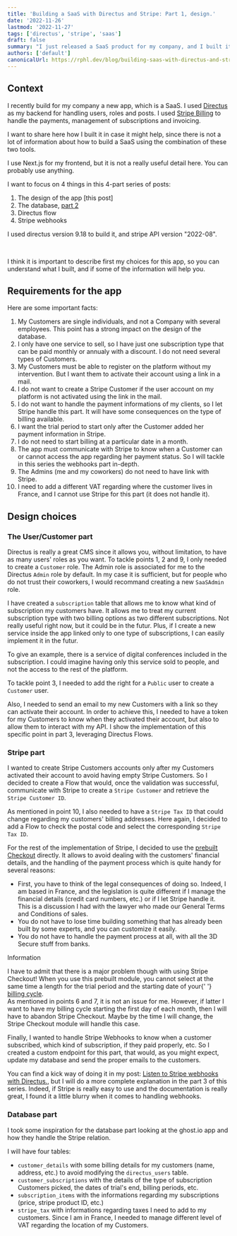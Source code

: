 ```yaml
---
title: 'Building a SaaS with Directus and Stripe: Part 1, design.'
date: '2022-11-26'
lastmod: '2022-11-27'
tags: ['directus', 'stripe', 'saas']
draft: false
summary: "I just released a SaaS product for my company, and I built it with Directus and leveraged Stripe Billing. Let's take a look at the design of the app."
authors: ['default']
canonicalUrl: https://rphl.dev/blog/building-saas-with-directus-and-stripe-part1
---
```


## Context

I recently build for my company a new app, which is a SaaS. I used [Directus](https://directus.io) as my backend
for handling users, roles and posts. I used [Stripe Billing](https://stripe.com/docs/billing) to handle the payments,
management of subscriptions and invoicing.

I want to share here how I built it in case it might help, since there is not a lot of information about how
to build a SaaS using the combination of these two tools.

I use Next.js for my frontend, but it is not a really useful detail here. You can probably use anything.

I want to focus on 4 things in this 4-part series of posts:

1. The design of the app [this post]
2. The database, [part 2](https://rphl.dev/blog/building-saas-with-directus-and-stripe-part2)
3. Directus flow
4. Stripe webhooks

I used directus version 9.18 to build it, and stripe API version "2022-08".

<TOCInline toc={props.toc} asDisclosure toHeading={3} />
<br />

I think it is important to describe first my choices for this app, so you can understand what I built, and if
some of the information will help you.

## Requirements for the app

Here are some important facts:

1. My Customers are single individuals, and not a Company with several employees. This point has a
   strong impact on the design of the database.
2. I only have one service to sell, so I have just one subscription type that can be paid
   monthly or annualy with a discount. I do not need several types of Customers.
3. My Customers must be able to register on the platform without my intervention. But I want them to
   activate their account using a link in a mail.
4. I do not want to create a Stripe Customer if the user account on my platform is not activated using the
   link in the mail.
5. I do not want to handle the payment informations of my clients, so I let Stripe handle this part.
   It will have some consequences on the type of billing available.
6. I want the trial period to start only after the Customer added her payment information in Stripe.
7. I do not need to start billing at a particular date in a month.
8. The app must communicate with Stripe to know when a Customer can or cannot access the app regarding
   her payment status. So I will tackle in this series the webhooks part in-depth.
9. The Admins (me and my coworkers) do not need to have link with Stripe.
10. I need to add a different VAT regarding where the customer lives in France, and I cannot use
    Stripe for this part (it does not handle it).

## Design choices

### The User/Customer part

Directus is really a great CMS since it allows you, without limitation, to have as many users' roles as you want.
To tackle points 1, 2 and 9, I only needed to create a `Customer` role. The Admin role is associated for me to the
Directus `Admin` role by default. In my case it is sufficient, but for people who do not trust their coworkers,
I would recommand creating a new `SaaSAdmin` role.

I have created a `subscription` table that allows me to know what kind of subscription my customers have. It allows
me to treat my current subscription type with two billing options as two different subscriptions. Not really useful
right now, but it could be in the futur. Plus, if I create a new service inside the app linked only to
one type of subscriptions, I can easily implement it in the futur.

To give an example, there is a service of digital conferences included in the subscription. I could imagine
having only this service sold to people, and not the access to the rest of the platform.

To tackle point 3, I needed to add the right for a `Public` user to create a `Customer` user.

Also, I needed to send an email to my new Customers with a link so they can activate their account.
In order to achieve this, I needed to have a token for my Customers to know when they activated their account,
but also to allow them to interact with my API. I show the implementation of this specific point in part 3,
leveraging Directus Flows.

### Stripe part

I wanted to create Stripe Customers accounts only after my Customers activated their account to avoid having empty
Stripe Customers. So I decided to create a Flow that would, once the validation was successful, communicate with
Stripe to create a `Stripe Customer` and retrieve the `Stripe Customer ID`.

As mentioned in point 10, I also needed to have a `Stripe Tax ID` that could change regarding my customers' billing
addresses. Here again, I decided to add a Flow to check the postal code and select the corresponding `Stripe Tax ID`.

For the rest of the implementation of Stripe, I decided to use the
[prebuilt Checkout](https://stripe.com/docs/payments/checkout)
directly. It allows to avoid dealing with the customers' financial details, and the handling of the
payment process which is quite handy for several reasons:

- First, you have to think of the legal consequences of doing so. Indeed, I am based in France,
  and the legislation is quite different if I manage the financial details (credit card numbers, etc.)
  or if I let Stripe handle it. This is a discussion I had with the lawyer who made our
  General Terms and Conditions of sales.
- You do not have to lose time building something that has already been built by some experts, and you
  can customize it easily.
- You do not have to handle the payment process at all, with all the 3D Secure stuff from banks.

<div className="mb-4 rounded-lg bg-orange-100 px-4 pt-4 pb-2 text-orange-700 dark:bg-orange-200 dark:text-orange-800">
  <p className="m-0 pb-0 text-lg font-medium">Information</p>
  <p className="m-0 pt-0 text-lg">
    I have to admit that there is a major problem though with using Stripe Checkout! When you use
    this prebuilt module, you cannot select at the same time a length for the trial period and the
    starting date of your{' '}
    <a href="https://stripe.com/docs/billing/subscriptions/billing-cycle">billing cycle</a>.<br />
    As mentioned in points 6 and 7, it is not an issue for me. However, if latter I want to have my billing
    cycle starting the first day of each month, then I will have to abandon Stripe Checkout. Maybe by
    the time I will change, the Stripe Checkout module will handle this case.
  </p>
</div>

Finally, I wanted to handle Stripe Webhooks to know when a customer subscribed, which kind of subscription,
if they paid properly, etc. So I created a custom endpoint for this part, that would, as you might expect, update my
database and send the proper emails to the customers.

You can find a kick way of doing it in my post:
[Listen to Stripe webhooks with Directus.](https://rphl.dev/blog/create-stripe-webhook-listener-directus), but I
will do a more complete explanation in the part 3 of this series. Indeed, if Stripe is really easy to use and the
documentation is really great, I found it a little blurry when it comes to handling webhooks.

### Database part

I took some inspiration for the database part looking at the ghost.io app and how they handle
the Stripe relation.

I will have four tables:

- `customer_details` with some billing details for my customers (name, address, etc.) to avoid
  modifying the `directus_users` table.
- `customer_subscriptions` with the details of the type of subscription Customers picked, the dates
  of trial's end, billing periods, etc.
- `subscription_items` with the informations regarding my subscriptions (price, stripe product ID, etc.)
- `stripe_tax` with informations regarding taxes I need to add to my customers. Since I am in France,
  I needed to manage different level of VAT regarding the location of my Customers.
